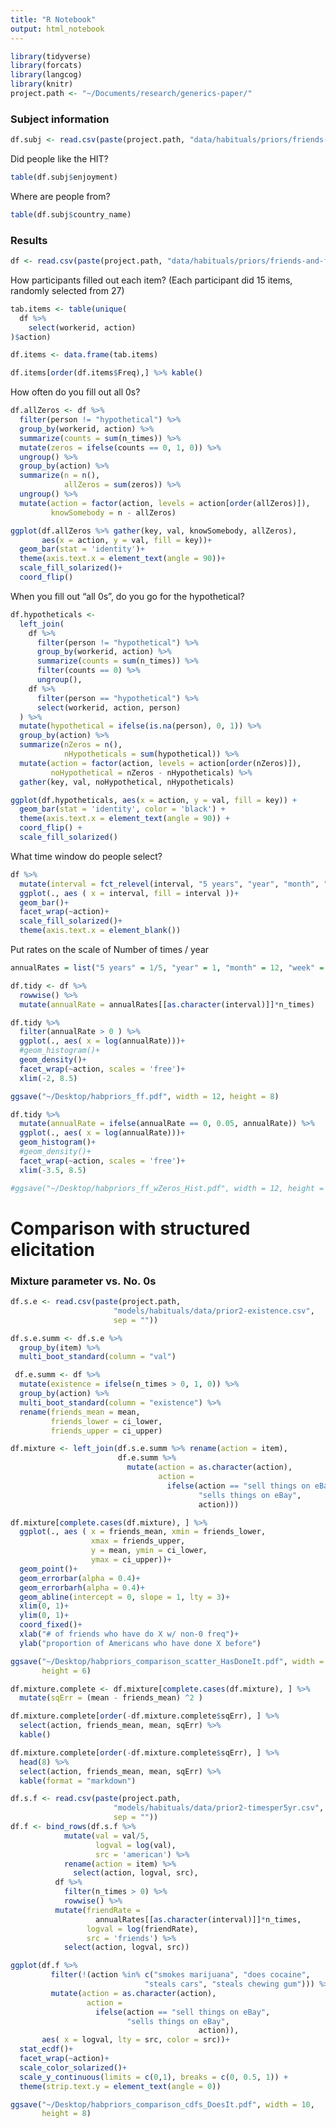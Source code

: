 ```yaml
---
title: "R Notebook"
output: html_notebook
---
```


```r
library(tidyverse)
library(forcats)
library(langcog)
library(knitr)
project.path <- "~/Documents/research/generics-paper/"
```


### Subject information

```r
df.subj <- read.csv(paste(project.path, "data/habituals/priors/friends-and-family-1-subject_information.csv", sep= ""))
```

Did people like the HIT?
```r
table(df.subj$enjoyment)
```

Where are people from?

```r
table(df.subj$country_name)
```

### Results

```r
df <- read.csv(paste(project.path, "data/habituals/priors/friends-and-family-1-trials.csv", sep= ""))
```

How participants filled out each item? (Each participant did 15 items, randomly selected from 27)
```r
tab.items <- table(unique(
  df %>% 
    select(workerid, action)
)$action)

df.items <- data.frame(tab.items)

df.items[order(df.items$Freq),] %>% kable()
```


How often do you fill out all 0s?

```r
df.allZeros <- df %>%
  filter(person != "hypothetical") %>%
  group_by(workerid, action) %>%
  summarize(counts = sum(n_times)) %>%
  mutate(zeros = ifelse(counts == 0, 1, 0)) %>% 
  ungroup() %>%
  group_by(action) %>%
  summarize(n = n(),
            allZeros = sum(zeros)) %>%
  ungroup() %>%
  mutate(action = factor(action, levels = action[order(allZeros)]),
         knowSomebody = n - allZeros) 

ggplot(df.allZeros %>% gather(key, val, knowSomebody, allZeros), 
       aes(x = action, y = val, fill = key))+
  geom_bar(stat = 'identity')+
  theme(axis.text.x = element_text(angle = 90))+
  scale_fill_solarized()+
  coord_flip()
```
When you fill out "all 0s", do you go for the hypothetical?

```r
df.hypotheticals <- 
  left_join(
    df %>%
      filter(person != "hypothetical") %>%
      group_by(workerid, action) %>%
      summarize(counts = sum(n_times)) %>%
      filter(counts == 0) %>%
      ungroup(),
    df %>%
      filter(person == "hypothetical") %>%
      select(workerid, action, person)
  ) %>%
  mutate(hypothetical = ifelse(is.na(person), 0, 1)) %>%
  group_by(action) %>%
  summarize(nZeros = n(),
            nHypotheticals = sum(hypothetical)) %>%
  mutate(action = factor(action, levels = action[order(nZeros)]),
         noHypothetical = nZeros - nHypotheticals) %>%
  gather(key, val, noHypothetical, nHypotheticals)

ggplot(df.hypotheticals, aes(x = action, y = val, fill = key)) +
  geom_bar(stat = 'identity', color = 'black') +
  theme(axis.text.x = element_text(angle = 90)) +
  coord_flip() +
  scale_fill_solarized()
```


What time window do people select?

```r
df %>%
  mutate(interval = fct_relevel(interval, "5 years", "year", "month", "week")) %>%
  ggplot(., aes ( x = interval, fill = interval ))+
  geom_bar()+
  facet_wrap(~action)+
  scale_fill_solarized()+
  theme(axis.text.x = element_blank())
```



Put rates on the scale of Number of times / year

```r
annualRates = list("5 years" = 1/5, "year" = 1, "month" = 12, "week" = 52)

df.tidy <- df %>%
  rowwise() %>%
  mutate(annualRate = annualRates[[as.character(interval)]]*n_times)

df.tidy %>%
  filter(annualRate > 0 ) %>%
  ggplot(., aes( x = log(annualRate)))+
  #geom_histogram()+
  geom_density()+
  facet_wrap(~action, scales = 'free')+
  xlim(-2, 8.5)

ggsave("~/Desktop/habpriors_ff.pdf", width = 12, height = 8)
```


```r

df.tidy %>%
  mutate(annualRate = ifelse(annualRate == 0, 0.05, annualRate)) %>%
  ggplot(., aes( x = log(annualRate)))+
  geom_histogram()+
  #geom_density()+
  facet_wrap(~action, scales = 'free')+
  xlim(-3.5, 8.5)

#ggsave("~/Desktop/habpriors_ff_wZeros_Hist.pdf", width = 12, height = 8)
```

# Comparison with structured elicitation

### Mixture parameter vs. No. 0s

```r
df.s.e <- read.csv(paste(project.path, 
                       "models/habituals/data/prior2-existence.csv", 
                       sep = ""))

df.s.e.summ <- df.s.e %>%
  group_by(item) %>%
  multi_boot_standard(column = "val")
```

```r
 df.e.summ <- df %>%
  mutate(existence = ifelse(n_times > 0, 1, 0)) %>%
  group_by(action) %>%
  multi_boot_standard(column = "existence") %>%
  rename(friends_mean = mean,
         friends_lower = ci_lower,
         friends_upper = ci_upper)

df.mixture <- left_join(df.s.e.summ %>% rename(action = item), 
                        df.e.summ %>%
                          mutate(action = as.character(action),
                                 action = 
                                   ifelse(action == "sell things on eBay",
                                          "sells things on eBay",
                                          action)))

df.mixture[complete.cases(df.mixture), ] %>%
  ggplot(., aes ( x = friends_mean, xmin = friends_lower,
                  xmax = friends_upper,
                  y = mean, ymin = ci_lower,
                  ymax = ci_upper))+
  geom_point()+
  geom_errorbar(alpha = 0.4)+
  geom_errorbarh(alpha = 0.4)+
  geom_abline(intercept = 0, slope = 1, lty = 3)+
  xlim(0, 1)+
  ylim(0, 1)+
  coord_fixed()+
  xlab("# of friends who have do X w/ non-0 freq")+
  ylab("proportion of Americans who have done X before")

ggsave("~/Desktop/habpriors_comparison_scatter_HasDoneIt.pdf", width = 5, 
       height = 6)
```

```r
df.mixture.complete <- df.mixture[complete.cases(df.mixture), ] %>%
  mutate(sqErr = (mean - friends_mean) ^2 )

df.mixture.complete[order(-df.mixture.complete$sqErr), ] %>%
  select(action, friends_mean, mean, sqErr) %>%
  kable()

df.mixture.complete[order(-df.mixture.complete$sqErr), ] %>%
  head(8) %>%
  select(action, friends_mean, mean, sqErr) %>%
  kable(format = "markdown")
```


```r
df.s.f <- read.csv(paste(project.path, 
                       "models/habituals/data/prior2-timesper5yr.csv", 
                       sep = ""))
df.f <- bind_rows(df.s.f %>%
            mutate(val = val/5,
                   logval = log(val),
                   src = 'american') %>%
            rename(action = item) %>%
              select(action, logval, src),
          df %>%
            filter(n_times > 0) %>%
            rowwise() %>%
          mutate(friendRate =
                   annualRates[[as.character(interval)]]*n_times,
                 logval = log(friendRate),
                 src = 'friends') %>%
            select(action, logval, src))

ggplot(df.f %>%
         filter(!(action %in% c("smokes marijuana", "does cocaine",
                              "steals cars", "steals chewing gum"))) %>%
         mutate(action = as.character(action),
                 action = 
                   ifelse(action == "sell things on eBay",
                          "sells things on eBay",
                                          action)), 
       aes( x = logval, lty = src, color = src))+
  stat_ecdf()+
  facet_wrap(~action)+
  scale_color_solarized()+
  scale_y_continuous(limits = c(0,1), breaks = c(0, 0.5, 1)) +
  theme(strip.text.y = element_text(angle = 0))

ggsave("~/Desktop/habpriors_comparison_cdfs_DoesIt.pdf", width = 10, 
       height = 8)

```


